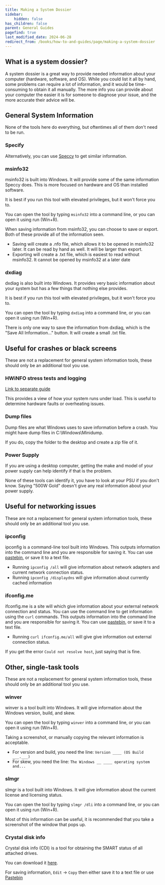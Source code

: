 ```yaml
---
title: Making a System Dossier
sidebar:
    hidden: false
has_children: false
parent: General Guides
pagefind: true
last_modified_date: 2024-06-28
redirect_from: /books/how-to-and-guides/page/making-a-system-dossier
---
```







## What is a system dossier?
A system dossier is a great way to provide needed information about your computer (hardware, software, and OS). While you could list it all by hand, some problems can require a lot of information, and it would be time-consuming to obtain it all manually. The more info you can provide about your computer the easier it is for someone to diagnose your issue, and the more accurate their advice will be.

## General System Information
None of the tools here do everything, but oftentimes all of them don't need to be run.

### Specify

<UseSpecify />

Alternatively, you can use [Speccy](https://www.ccleaner.com/speccy/download/standard) to get similar information.

### msinfo32
msinfo32 is built into Windows. It will provide some of the same information Speccy does. This is more focused on hardware and OS than installed software.

It is best if you run this tool with elevated privileges, but it won't force you to.

You can open the tool by typing `msinfo32` into a command line, or you can open it using run (Win+R).

When saving information from msinfo32, you can choose to save or export. Both of these provide all of the information seen.
* Saving will create a .nfo file, which allows it to be opened in msinfo32 later. It can be read by hand as well. It will be larger than export.
* Exporting will create a .txt file, which is easiest to read without msinfo32. It cannot be opened by msinfo32 at a later date

### dxdiag
dxdiag is also built into Windows. It provides very basic information about your system but has a few things that nothing else provides.

It is best if you run this tool with elevated privileges, but it won't force you to.

You can open the tool by typing `dxdiag` into a command line, or you can open it using run (Win+R).

There is only one way to save the information from dxdiag, which is the "Save All Information..." button. It will create a small .txt file.

## Useful for crashes or black screens
These are not a replacement for general system information tools, these should only be an additional tool you use.

### HWiNFO stress tests and logging
[Link to separate guide](/guides/hwinfo)

This provides a view of how your system runs under load. This is useful to determine hardware faults or overheating issues.

### Dump files
Dump files are what Windows uses to save information before a crash. You might have dump files in C:\Windows\Minidump.

If you do, copy the folder to the desktop and create a zip file of it.

### Power Supply
If you are using a desktop computer, getting the make and model of your power supply can help identify if that is the problem.

None of these tools can identify it, you have to look at your PSU if you don't know. Saying "500W Gold" doesn't give any real information about your power supply.

## Useful for networking issues
These are not a replacement for general system information tools, these should only be an additional tool you use.

### ipconfig
ipconfig is a command-line tool built into Windows. This outputs information into the command line and you are responsible for saving it. You can use [pastebin](https://www.pastebin.com), or save it to a text file.

* Running `ipconfig /all` will give information about network adapters and current network connection status.
* Running `ipconfig /displaydns` will give information about currently cached information

### ifconfig.me
ifconfig.me is a site will which give information about your external network connection and status. You can use the command line to get information using the `curl` commands. This outputs information into the command line and you are responsible for saving it. You can use [pastebin](https://www.pastebin.com), or save it to a text file.

* Running `curl ifconfig.me/all` will give give information out external connection status.

If you get the error `Could not resolve host`, just saying that is fine.

## Other, single-task tools
These are not a replacement for general system information tools, these should only be an additional tool you use.

### winver
winver is a tool built into Windows. It will give information about the Windows version, build, and skew.

You can open the tool by typing `winver` into a command line, or you can open it using run (Win+R).

Taking a screenshot, or manually copying the relevant information is acceptable.
* For version and build, you need the line: `Version ____ (OS Build ___.___)`
* For skew, you need the line: `The Windows __ ____ operating system and...`

### slmgr
slmgr is a tool built into Windows. It will give information about the current license and licensing status.

You can open the tool by typing `slmgr /dli` into a command line, or you can open it using run (Win+R).

Most of this information can be useful, it is recommended that you take a screenshot of the window that pops up.

### Crystal disk info
Crystal disk info (CDI) is a tool for obtaining the SMART status of all attached drives.

You can download it [here](https://osdn.net/projects/crystaldiskinfo/downloads/73319/CrystalDiskInfo8_7_0.exe).

For saving information, `Edit` -> `Copy` then either save it to a text file or use [Pastebin](https://www.pastebin.com)
